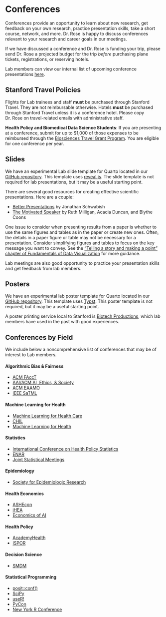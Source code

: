 # Conferences

Conferences provide an opportunity to learn about new research, get feedback on your own research, practice presentation skills, take a short course, network, and more. Dr. Rose is happy to discuss conferences relevant to your research and career goals in our meetings.

If we have discussed a conference and Dr. Rose is funding your trip, please send Dr. Rose a projected budget for the trip *before* purchasing plane tickets, registrations, or reserving hotels.

Lab members can view our internal list of upcoming conference presentations [here](https://github.com/StanfordHPDS/conferences).

## Stanford Travel Policies

Flights for Lab trainees and staff **must** be purchased through Stanford Travel. They are not reimbursable otherwise. Hotels **must** be purchased through Stanford Travel unless it is a conference hotel. Please copy Dr. Rose on travel-related emails with administrative staff.

**Health Policy and Biomedical Data Science Students**: If you are presenting at a conference, submit for up to $1,000 of those expenses to be reimbursed through the [Biosciences Travel Grant Program](https://oge.stanford.edu/financial/travel-grant-program/). You are eligible for one conference per year.

## Slides

We have an experimental Lab slide template for Quarto located in our [GitHub repository](https://github.com/StanfordHPDS/hpds-slides-theme). This template uses [reveal.js](https://quarto.org/docs/presentations/revealjs.html). The slide template is not required for lab presentations, but it may be a useful starting point.

There are several good resources for creating effective scientific presentations. Here are a couple:

- [Better Presentations](https://cup.columbia.edu/book/better-presentations/9780231175210/) by Jonathan Schwabish
- [The Motivated Speaker](https://www.articulationinc.com/the-motivated-speaker-book/) by Ruth Milligan, Acacia Duncan, and Blythe Coons

One issue to consider when presenting results from a paper is whether to use the same figures and tables as in the paper or create new ones. Often, the details in a paper figure or table may not be necessary for a presentation. Consider simplifying figures and tables to focus on the key message you want to convey. See the ["Telling a story and making a point" chapter of Fundamentals of Data Visualization](https://clauswilke.com/dataviz/telling-a-story.html) for more guidance.

Lab meetings are also good opportunity to practice your presentation skills and get feedback from lab members.

## Posters

We have an experimental lab poster template for Quarto located in our [GitHub repository](https://github.com/StanfordHPDS/hpds-poster). This template uses [Typst](https://quarto.org/docs/output-formats/typst.html). This poster template is not required, but it may be a useful starting point.

A poster printing service local to Stanford is [Biotech Productions](https://www.biotech-productions.com/), which lab members have used in the past with good experiences.

## Conferences by Field {#sec-conferences-field}

We include below a noncomprehensive list of conferences that may be of interest to Lab members.

#### Algorithmic Bias & Fairness {.unnumbered}

- [ACM FAccT](https://facctconference.org)
- [AAI/ACM AI, Ethics, & Society](https://www.aies-conference.com/)
- [ACM EAAMO](https://eaamo.org/)
- [IEEE SaTML](https://satml.org/)

#### Machine Learning for Health {.unnumbered}

- [Machine Learning for Health Care](https://www.mlforhc.org/)
- [CHIL](https://www.chilconference.org/)
- [Machine Learning for Health](https://ml4health.github.io/)

#### Statistics {.unnumbered}

- [International Conference on Health Policy Statistics](https://ww2.amstat.org/meetings/ichps/2025/)
- [ENAR](https://www.enar.org/meetings/future.cfm)
- [Joint Statistical Meetings](https://www.amstat.org/asa/meetings/Joint-Statistical-Meetings.aspx)

#### Epidemiology {.unnumbered}

- [Society for Epidemiologic Research](https://epiresearch.org/annual-meeting/)

#### Health Economics {.unnumbered}

- [ASHEcon](https://www.ashecon.org/conferences/)
- [iHEA](https://healtheconomics.org/)
- [Economics of AI](https://www.economicsofai.com/nber-conference-toronto-2023)

#### Health Policy {.unnumbered}

- [AcademyHealth](https://academyhealth.org/events/2023-06/2023-annual-research-meeting)
- [ISPOR](https://www.ispor.org/conferences-education/conferences)

#### Decision Science {.unnumbered}

- [SMDM](https://smdm.org/meetings)

#### Statistical Programming {.unnumbered}

- [posit::conf()](https://posit.co/conference/)
- [SciPy](https://www.scipy2024.scipy.org/)
- [useR!](https://user2024.r-project.org/)
- [PyCon](https://us.pycon.org/2024/)
- [New York R Conference](https://rstats.ai/nyr)
